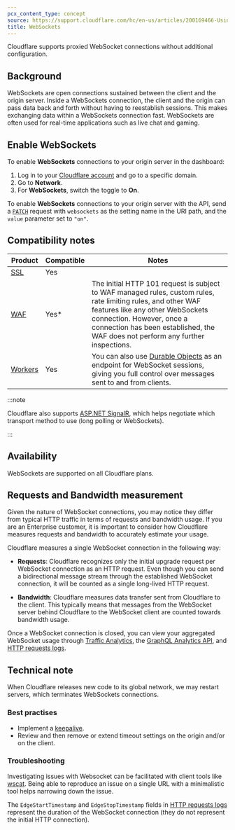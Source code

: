 ```yaml
---
pcx_content_type: concept
source: https://support.cloudflare.com/hc/en-us/articles/200169466-Using-Cloudflare-with-WebSockets
title: WebSockets
---
```



Cloudflare supports proxied WebSocket connections without additional configuration.

## Background

WebSockets are open connections sustained between the client and the origin server. Inside a WebSockets connection, the client and the origin can pass data back and forth without having to reestablish sessions. This makes exchanging data within a WebSockets connection fast. WebSockets are often used for real-time applications such as live chat and gaming.

## Enable WebSockets

<Tabs syncKey="dashPlusAPI"> <TabItem label="Dashboard">

To enable **WebSockets** connections to your origin server in the dashboard:

1. Log in to your [Cloudflare account](https://dash.cloudflare.com) and go to a specific domain.
2. Go to **Network**.
3. For **WebSockets**, switch the toggle to **On**.

</TabItem> <TabItem label="API">

To enable **WebSockets** connections to your origin server with the API, send a [`PATCH`](/api/operations/zone-settings-edit-single-setting) request with `websockets` as the setting name in the URI path, and the `value` parameter set to `"on"`.

</TabItem> </Tabs>

## Compatibility notes

| Product                                  | Compatible | Notes                                                                                                                                                                                                                                                            |
| ---------------------------------------- | ---------- | ---------------------------------------------------------------------------------------------------------------------------------------------------------------------------------------------------------------------------------------------------------------- |
| [SSL](/ssl/)                             | Yes        |                                                                                                                                                                                                                                                                  |
| [WAF](/waf/)                             | Yes\*      | The initial HTTP 101 request is subject to WAF managed rules, custom rules, rate limiting rules, and other WAF features like any other WebSockets connection. However, once a connection has been established, the WAF does not perform any further inspections. |
| [Workers](/workers/examples/websockets/) | Yes        | You can also use [Durable Objects](/durable-objects/) as an endpoint for WebSocket sessions, giving you full control over messages sent to and from clients.                                                                                                     |

:::note

Cloudflare also supports [ASP.NET SignalR](http://signalr.net/), which helps negotiate which transport method to use (long polling or WebSockets).

:::

## Availability

WebSockets are supported on all Cloudflare plans.

## Requests and Bandwidth measurement

Given the nature of WebSocket connections, you may notice they differ from typical HTTP traffic in terms of requests and bandwidth usage. If you are an Enterprise customer, it is important to consider how Cloudflare measures requests and bandwidth to accurately estimate your usage.

Cloudflare measures a single WebSocket connection in the following way:

- **Requests**: Cloudflare recognizes only the initial upgrade request per WebSocket connection as an HTTP request. Even though you can send a bidirectional message stream through the established WebSocket connection, it will be counted as a single long-lived HTTP request.

- **Bandwidth**: Cloudflare measures data transfer sent from Cloudflare to the client. This typically means that messages from the WebSocket server behind Cloudflare to the WebSocket client are counted towards bandwidth usage.

Once a WebSocket connection is closed, you can view your aggregated WebSocket usage through [Traffic Analytics](/analytics/account-and-zone-analytics/zone-analytics/#traffic), the [GraphQL Analytics API](/analytics/graphql-api/), and [HTTP requests logs](/logs/reference/log-fields/zone/http_requests/).

## Technical note

When Cloudflare releases new code to its global network, we may restart servers, which terminates WebSockets connections.

### Best practises

- Implement a [keepalive](https://developer.mozilla.org/en-US/docs/Web/API/WebSockets_API/Writing_WebSocket_servers#pings_and_pongs_the_heartbeat_of_websockets).
- Review and then remove or extend timeout settings on the origin and/or on the client.

### Troubleshooting

Investigating issues with Websocket can be facilitated with client tools like [wscat](https://github.com/websockets/wscat).
Being able to reproduce an issue on a single URL with a minimalistic tool helps narrowing down the issue.

The `EdgeStartTimestamp` and `EdgeStopTimestamp` fields in [HTTP requests logs](/logs/reference/log-fields/zone/http_requests/) represent the duration of the WebSocket connection (they do not represent the initial HTTP connection).
